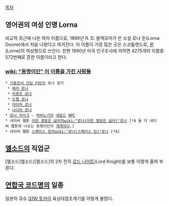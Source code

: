 [[목차]]

== 영어권의 여성 인명 Lorna ==
비교적 최근에 나온 여자 이름으로, 1869년 R. D. 블랙모어가 쓴 소설 로나 둔(Lorna Doone)에서 처음 나왔다고 여겨진다. 이 이름이 가장 많은 곳은 스코틀랜드로, [[론]](Lorne)의 여성형으로 쓰인다. 한편 1990년 미국 인구조사에 의하면 4275개의 이름중 572번째로 흔한 이름이라고 한다.

=== [[wiki: "동명이인" 이 이름을 가진 사람들]] ===
 * [[기동전사 건담 F91]]의 로나 일가
  * [[베라 로나]]
  * [[카롯조 로나]]
  * [[도렐 로나]]
  * [[마이처 로나]]
  * [[나디아 로나]]
 * [[로나 리사크]] - [[마비노기]]의 [[네임드]] [[NPC]]
 * 네이버 웹툰 [[이런 영웅은 싫어]]의[[wiki:"로나(이런 영웅은 싫어)"로나]] [*A 둘 다 네이버 웹툰에 나오는 동명이인의 [[개캐]]이다.]
 * 네이버 웹툰 [[스페이스 킹]]의[[wiki:"로나(스페이스 킹)"로나]] [*A]
 


== [[엘소드]]의 직업군 ==
[엘소드(엘소드)|엘소드]의 2차 전직 [[로드 나이트]](Lord Knight)를 보통 이렇게 줄여 부른다.



== [[연합국 코드명]]의 일종 ==
일본의 큐슈 [[Q1W 토카이]] 육상대잠초계기를 이렇게 불렀다.
